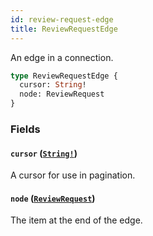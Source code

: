 ```yaml
---
id: review-request-edge
title: ReviewRequestEdge
---
```


An edge in a connection.

```graphql
type ReviewRequestEdge {
  cursor: String!
  node: ReviewRequest
}
```

### Fields

#### `cursor` ([`String!`](/docs/api/scalars/string))

A cursor for use in pagination.

#### `node` ([`ReviewRequest`](/docs/api/objects/review-request))

The item at the end of the edge.
